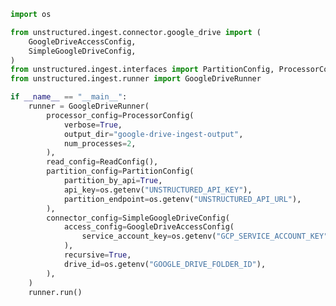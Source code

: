 ```python Python Ingest SDK v1
import os

from unstructured.ingest.connector.google_drive import (
    GoogleDriveAccessConfig,
    SimpleGoogleDriveConfig,
)
from unstructured.ingest.interfaces import PartitionConfig, ProcessorConfig, ReadConfig
from unstructured.ingest.runner import GoogleDriveRunner

if __name__ == "__main__":
    runner = GoogleDriveRunner(
        processor_config=ProcessorConfig(
            verbose=True,
            output_dir="google-drive-ingest-output",
            num_processes=2,
        ),
        read_config=ReadConfig(),
        partition_config=PartitionConfig(
            partition_by_api=True,
            api_key=os.getenv("UNSTRUCTURED_API_KEY"),
            partition_endpoint=os.getenv("UNSTRUCTURED_API_URL"),
        ),
        connector_config=SimpleGoogleDriveConfig(
            access_config=GoogleDriveAccessConfig(
                service_account_key=os.getenv("GCP_SERVICE_ACCOUNT_KEY")
            ),
            recursive=True,
            drive_id=os.getenv("GOOGLE_DRIVE_FOLDER_ID"),
        ),
    )
    runner.run()
```
